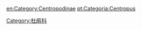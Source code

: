 {{Commonscat|Centropodinae}}

[[Category:杜鹃科|Category:杜鹃科]]

[[en:Category:Centropodinae|en:Category:Centropodinae]]
[[pt:Categoria:Centropus|pt:Categoria:Centropus]]